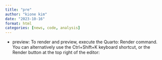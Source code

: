 ```yaml
---
title: "pre"
author: "kione kim"
date: "2023-10-16"
format: html
categories: [news, code, analysis]
---
```



* preview: To render and preview, execute the Quarto: Render command. You can alternatively use the Ctrl+Shift+K keyboard shortcut, or the Render button at the top right of the editor: